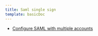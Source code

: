 ```yaml
---
title: Saml single sign
template: basicDoc
---
```


* [Configure SAML with multiple accounts](/docs/accounts-partnerships/accounts/saml-single-sign/configure-saml-multiple-accounts)
